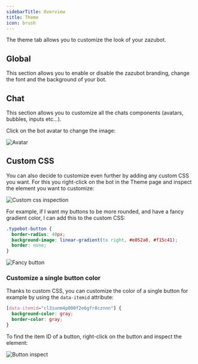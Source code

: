 ```yaml
---
sidebarTitle: Overview
title: Theme
icon: brush
---
```



The theme tab allows you to customize the look of your zazubot.

## Global

This section allows you to enable or disable the zazubot branding, change the font and the background of your bot.

## Chat

This section allows you to customize all the chats components (avatars, bubbles, inputs etc...).

Click on the bot avatar to change the image:

<Frame>
  <img src="/images/theme/avatar.png" alt="Avatar" />
</Frame>

## Custom CSS

You can also decide to customize even further by adding any custom CSS you want. For this you right-click on the bot in the Theme page and inspect the element you want to customize:

<Frame>
  <img src="/images/theme/custom-css.png" alt="Custom css inspection" />
</Frame>

For example, if I want my buttons to be more rounded, and have a fancy gradient color, I can add this to the custom CSS:

```css
.typebot-button {
  border-radius: 40px;
  background-image: linear-gradient(to right, #e052a0, #f15c41);
  border: none;
}
```

<Frame>
  <img src="/images/theme/fancy-button.png" alt="Fancy button" />
</Frame>

### Customize a single button color

Thanks to custom CSS, you can customize the color of a single button for example by using the `data-itemid` attribute:

```css
[data-itemid="cl3iunm4p000f2e6gfr8cznnn"] {
  background-color: gray;
  border-color: gray;
}
```

To find the item ID of a button, right-click on the button and inspect the element:

<Frame>
  <img src="/images/theme/button-inspect.png" alt="Button inspect" />
</Frame>
